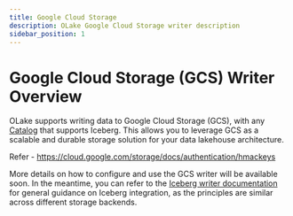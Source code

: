 ```yaml
---
title: Google Cloud Storage
description: OLake Google Cloud Storage writer description
sidebar_position: 1
---
```


# Google Cloud Storage (GCS) Writer Overview

OLake supports writing data to Google Cloud Storage (GCS), with any [Catalog](../catalog/overview) that supports Iceberg. This allows you to leverage GCS as a scalable and durable storage solution for your data lakehouse architecture.

Refer - https://cloud.google.com/storage/docs/authentication/hmackeys

More details on how to configure and use the GCS writer will be available soon. In the meantime, you can refer to the [Iceberg writer documentation](../iceberg/overview) for general guidance on Iceberg integration, as the principles are similar across different storage backends.


